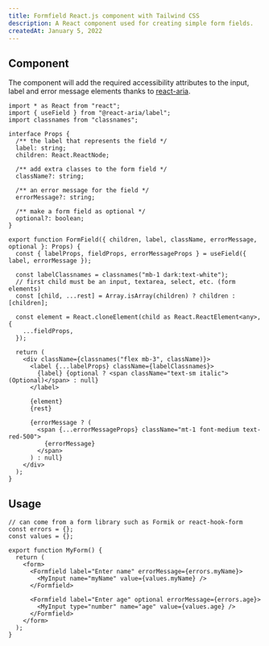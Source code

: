 ```yaml
---
title: Formfield React.js component with Tailwind CSS
description: A React component used for creating simple form fields.
createdAt: January 5, 2022
---
```


## Component

The component will add the required accessibility attributes to the input, label and error message elements
thanks to [react-aria](https://react-spectrum.adobe.com/react-aria/index.html).

```tsx title="~/components/form-field.tsx"
import * as React from "react";
import { useField } from "@react-aria/label";
import classnames from "classnames";

interface Props {
  /** the label that represents the field */
  label: string;
  children: React.ReactNode;

  /** add extra classes to the form field */
  className?: string;

  /** an error message for the field */
  errorMessage?: string;

  /** make a form field as optional */
  optional?: boolean;
}

export function FormField({ children, label, className, errorMessage, optional }: Props) {
  const { labelProps, fieldProps, errorMessageProps } = useField({ label, errorMessage });

  const labelClassnames = classnames("mb-1 dark:text-white");
  // first child must be an input, textarea, select, etc. (form elements)
  const [child, ...rest] = Array.isArray(children) ? children : [children];

  const element = React.cloneElement(child as React.ReactElement<any>, {
    ...fieldProps,
  });

  return (
    <div className={classnames("flex mb-3", className)}>
      <label {...labelProps} className={labelClassnames}>
        {label} {optional ? <span className="text-sm italic">(Optional)</span> : null}
      </label>

      {element}
      {rest}

      {errorMessage ? (
        <span {...errorMessageProps} className="mt-1 font-medium text-red-500">
          {errorMessage}
        </span>
      ) : null}
    </div>
  );
}
```

## Usage

```tsx
// can come from a form library such as Formik or react-hook-form
const errors = {};
const values = {};

export function MyForm() {
  return (
    <form>
      <Formfield label="Enter name" errorMessage={errors.myName}>
        <MyInput name="myName" value={values.myName} />
      </Formfield>

      <Formfield label="Enter age" optional errorMessage={errors.age}>
        <MyInput type="number" name="age" value={values.age} />
      </Formfield>
    </form>
  );
}
```
